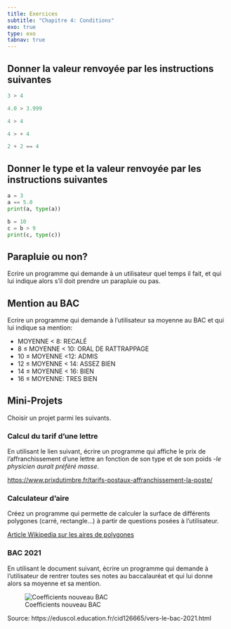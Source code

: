 ```yaml
---
title: Exercices
subtitle: "Chapitre 4: Conditions"
exo: true
type: exo
tabnav: true
---
```

## Donner la valeur renvoyée par les instructions suivantes

```python
3 > 4

4.0 > 3.999

4 > 4

4 > + 4

2 + 2 == 4

```

## Donner le type et la valeur renvoyée par les instructions suivantes

```python
a = 3
a == 5.0
print(a, type(a))
```

```python
b = 10
c = b > 9
print(c, type(c))
```

## Parapluie ou non?

Ecrire un programme qui demande à un utilisateur quel temps il fait, et qui lui
indique alors s'il doit prendre un parapluie ou pas.

## Mention au BAC

Ecrire un programme qui demande à l'utilisateur sa moyenne au BAC et qui lui
indique sa mention:

- MOYENNE < 8: RECALÉ
- 8 ≤ MOYENNE < 10: ORAL DE RATTRAPPAGE
- 10 ≤ MOYENNE <12: ADMIS
- 12 ≤ MOYENNE < 14: ASSEZ BIEN
- 14 ≤ MOYENNE < 16: BIEN
- 16 ≤ MOYENNE: TRES BIEN

## Mini-Projets

Choisir un projet parmi les suivants.

### Calcul du tarif d'une lettre

En utilisant le lien suivant, écrire un programme qui affiche le prix de
l'affranchissement d'une lettre an fonction de son type et de son poids -_le
physicien aurait préféré masse_.

<https://www.prixdutimbre.fr/tarifs-postaux-affranchissement-la-poste/>

### Calculateur d'aire

Créez un programme qui permette de calculer la surface de différents polygones
(carré, rectangle...) à partir de questions posées à l'utilisateur.

[Article Wikipedia sur les aires de
polygones](https://fr.wikipedia.org/wiki/Formulaire_de_g%C3%A9om%C3%A9trie_classique#P.C3.A9rim.C3.A8tre_et_aire)

### BAC 2021

En utilisant le document suivant, écrire un programme qui demande à
l'utilisateur de rentrer toutes ses notes au baccalauréat et qui lui donne alors
sa moyenne et sa mention.

![Coefficients nouveau BAC](../../images/nv-bac-2021.png)

Source: https://eduscol.education.fr/cid126665/vers-le-bac-2021.html

<!-- #### Une solution possible

Voici une solution proposée par Morgane C. au cours de l'année 2017-2018.

# On importe le module math pour calculer certaines aires (triangle
équilatéral). import math

# Création des fonctions permettant de calculer les différentes aires. def
aire_rectangle(longueur,largeur):
    return longueur*largeur
def aire_carre(cote):
    return cote**2
def aire_triangle_quel(cote, hauteur):
    return (cote*hauteur)/2
def aire_triangle_equi(cote):
    return (cote**2*math.sqrt(3))/4

#On demande à l'utilisateur la nature du polygone. nature = (input("Le polygone
est-il un Rectangle, un Carré, un Triangle quelconque, un Triangle équilatéral,
"
                "un Triangle rectangle isocèle?" " Ou est-ce un Losange, ou un
                Parallélogramme?"))
print ("Ce polygone est un(e) : ",nature)

#On pose les conditions pour calculer l'air de ce polygone. if nature ==
("rectangle" or "Rectangle"):
    longueur = float(input("Quelle est la longueur du rectangle ?")) print ("La
    longueur est : ",longueur) largeur = float(input("Quelle est la largeur du
    rectangle ?")) print ("La longueur est : ", largeur) print ("L'aire de ce
    rectangle est : ",aire_rectangle (longueur, largeur))

elif nature == ("Carré" or "carré"):
    cote = float(input("Quelle est la longueur du côté du Carré ?")) print("La
    longueur du côté du Carré est : ", cote) print("L'aire de ce Carré est : ",
    aire_carre(cote))

elif nature == ("triangle quelconque" or "Triangle quelconque"):
    cote = float(input("Renseigner la longueur du côté le plus grand du Triangle
    quelconque.")) print("La longueur du côté le plus grand est :", cote)
    hauteur = float(input("Renseigner la hauteur de ce triangle quelconque."))
    print("La hauteur correspond à : ", hauteur) print("L'aire de ce Triangle
    quelconque est : ", aire_triangle_quel(cote, hauteur))

elif nature == ("triangle équilatéral" or "Triangle équilatéral"):
    cote = float(input("Renseigner la longueur d'un côté du Triangle
    équilatéral.")) print("La longueur du côté du Triangle équilatéral est : ",
    cote) print("L'aire du Triangle équilatéral est : ",
    aire_triangle_equi(cote))

else :
    print ("Nous n'avons pas encore travaillé sur ce polygone ! :-(")


## Calculer les racines du trinôme

Vous devez implémenter un programme qui demande à l'utilisateur les trois
coefficients du
[trinôme](https://fr.wikipedia.org/wiki/Fonction_du_second_degr%C3%A9) $ax^2 +
bx + c$, et qui lui indique en retour [le nombre de racines et leurs
valeurs](https://fr.wikipedia.org/wiki/Fonction_du_second_degr%C3%A9#.C3.89quation).

#### Une solution possible

Voici une solution proposée par les auteurs du livre [Informatique et sciences
du numérique - Spécialité ISN en terminale S](http://www.lsv.fr/~dowek/Isn/)

import math

print("""

Programme de calcul des racines d'un trinôme
============================================

ax^2 + bx +c """) a = float(input("Entrer la valeur de a: ")) b =
float(input("Entrer la valeur de b: ")) c = float(input("Entrer la valeur de c:
"))

# Calcul du discriminant delta = b * b - 4 * a * c; # Affichage des solutions if
delta < 0:
    print("Pas de solution")
elif delta == 0:
    print("Une solution : ",end="") print(- b / (2 * a))
else:
    print("Deux solutions : ",end="") print((- b - math.sqrt(delta)) / (2 *
    a),end="") print(" et ",end="") print((- b + math.sqrt(delta)) / (2 * a))
 -->
